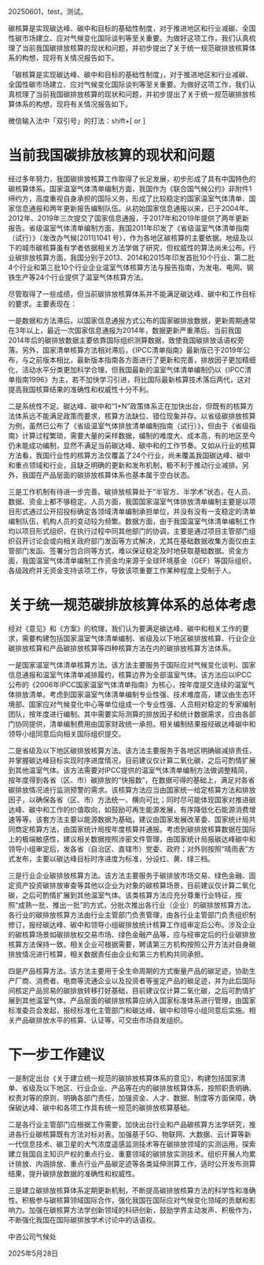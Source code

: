 




20250601，test，测试。

碳核算是实现碳达峰、碳中和目标的基础性制度，对于推进地区和行业减碳、全国性碳市场建立、应对气候变化国际谈判等至关重要。为做好这项工作，我们认真梳理了当前我国碳排放核算的现状和问题，并初步提出了关于统一规范碳排放核算体系的构想，现将有关情况报告如下。

「碳核算是实现碳达峰、碳中和目标的基础性制度」，对于推进地区和行业减碳、全国性碳市场建立、应对气候变化国际谈判等至关重要。为做好这项工作，我们认真梳理了当前我国碳排放核算的现状和问题，并初步提出了关于统一规范碳排放核算体系的构想，现将有关情况报告如下。

微信输入法中「双引号」的打法：shift+[ or ]

# 当前我国碳排放核算的现状和问题

经过多年努力，我国碳排放核算工作取得了长足发展，初步形成了具有中国特色的碳核算体系。[国家温室气体清单编制方面，]{.heiti}我国作为《联合国气候公约》非附件1缔约方，高度重视自身承担的国际义务，形成了比较稳定的国家温室气体清单、国家信息通报和两年更新报告编制队伍。从初始国家信息通报以来，已于2004年、2012年、2019年三次提交了国家信息通报，于2017年和2019年提供了两年更新报告。[省级温室气体清单编制方面]{.kaiti}，我国2011年印发了《省级温室气体清单指南（试行）》（发改办气候[2011]1041 号），作为各地区碳核算的主要依据。地级及以下的城市碳核算虽有学者依据相关方法学做了研究，但权威性的算法尚未公布。[行业碳排放核算方面]{.kaiti}，我国分别于2013、2014和2015年印发首批10个行业、第二批4个行业和第三批10个行业企业温室气体核算方法与报告指南，为发电、电网、钢铁生产等24个行业提供了温室气体核算方法。

尽管取得了一些成绩，但当前碳排放核算体系并不能满足碳达峰、碳中和工作目标的要求。主要表现在：

[一是数据和方法滞后]{.kaiti}。以国家信息通报方式公布的国家碳排放数据，更新周期通常在3年以上，最近一次国家信息通报为2014年，数据更新严重滞后。当前我国2014年后的碳排放数据主要依靠国际组织测算数据，致使我国碳排放话语权旁落。另外，国家清单核算方法相对滞后，《IPCC清单指南》最新版已于2019年公布，与之前版本相比，最新版本指南各方面进行了更新和完善，排放因子更加精细化，活动水平分类更加科学合理，但我国最新的温室气体清单编制仍以《IPCC清单指南1996》为主，若不加快学习引进，将比国际最新核算技术落后两代，这对提高我国核算结果的准确性和权威性十分不利。

[二是系统性不足]{.kaiti}。碳达峰、碳中和“1+N”政策体系正在加快出台，但既有的核算方法体系远不能满足政策而要求，核算方法缺位、错位现象并存。以省级碳排放核算为例，虽然已公布了《省级温室气体排放清单编制指南（试行）》，但由于《省级指南》计算过程繁琐，需要大量的采样数据，编制的难度大、成本高，有的地区至今仍未能成功编制，显然不满足当前碳达峰、碳中和的工作节奏。又如从行业的核算方法看，我国行业性的核算方法仅覆盖了24个行业，尚未覆盖我国碳达峰、碳中和重点领域和行业，且缺乏明确的更新和发布机制，极不利于推动行业减排。另外，我国在产品层面的碳排放核算体系也基本属于空白状态。

[三是工作机制有待进一步完善]{.kaiti}。碳排放核算处于“半官方、半学术”状态，在人员、数据、资金上都不够稳定。人员方面，我国国家温室气体排放清单编制主要是以项目形式通过公开招投标确定各领域清单编制承担单位，并没有没有一支稳定的清单编制队伍，机构人员的变动较为频繁。数据方面，由于我国温室气体清单编制工作均以项目形式组织，在执行过程中同其他部门的协调，主要是通过项目主管部门组织召开讨论会或向相关政府部门发函等方式解决，尤其在基础数据收集方面仅由主管部门发函、签署分包合同等方式，难以保证稳定及时地获取基础数据。资金方面，我国温室气体清单编制工作资金均来源于全球环境基金（GEF）等国际组织，各级政府并无资金支持该项工作，导致该项重要工作某种程度上受制于人。

# 关于统一规范碳排放核算体系的总体考虑

经对《意见》和《方案》的梳理，我们认为要满足碳达峰、碳中和相关工作的要求，需要构建包括国家温室气体清单编制、省级及以下地区碳排放核算、行业企业碳排放核算和产品碳排放核算等四种核算方法在内的碳排放核算方法体系。

[一是国家温室气体清单核算方法]{.kaiti}。该方法主要服务于国际应对气候变化谈判、国家信息通报和温室气体清单减排履约，核算边界为全部温室气体。该方法应以IPCC公布的《2006年IPCC国家温室气体清单指南》为核心，按年度提交连续的温室气体排放清单。考虑到国家温室气体清单编制专业性强、技术难度高，建议由生态环境部、国家应对气候变化中心等单位组成一个专业性强、人员相对稳定的专家编制团队，按年度进行编制。其中需要实际测算的排放因子和统计数据需求，应由各部门协同提供，清单编制费用由国家财政统一承担。相关编制结果报经碳达峰碳中和领导小组同意后向相关国际组织提交。

[二是省级及以下地区碳排放核算方法]{.kaiti}。该方法主要服务于各地区明确碳减排责任，并掌握碳达峰目标实现时序进度情况，目前建议仅计算二氧化碳，之后可酌情扩展到其他温室气体。该方法需要对IPCC提供的温室气体清单编制方法做调整精简，按年度得到各省（区、市）碳排放的“快报数”，在数据可得的基础上，满足对各省碳排放情况进行监测预警的需求。该核算方法应当由国家统一给定核算方法和排放因子，以确保各省（区、市）方法统一、横向可比；同时尽可能体现国家对推进碳达峰、碳中和工作的价值取向，如鼓励可再生能源发展，有序降低化石能源消费增速等等。该套方法主要以能源数据为基础，建议由国家发展改革委、国家统计局共同商定核算方法，由国家统计局按年度核算并通报。考虑到碳排放核算数据在国际上的极端敏感性，建议相关数据按照涉密文件管理，由国家统计局报碳达峰碳中和领导小组审定后，发各省（自治区、直辖市）党委、政府；对外则按照“晴雨表”方式发布，主要以碳达峰目标时序进度为标准，分设红、黄、绿三档。 

[三是行业企业碳排放核算方法]{.kaiti}。该方法主要服务于碳排放市场交易、绿色金融、固定资产投资碳排放审查等其他以企业为对象的碳核算场景，目前建议仅计算二氧化碳，之后可酌情扩展到其他温室气体。该类核算方法应充分尊重行业特征，按照“成熟一批、推出一批”的方式，分批次推出各行业（企业）的碳排放核算方法。各行业的碳排放核算方法由行业主管部门负责管理，由各行业主管部门负责组织制修订，报经碳达峰、碳中和领导小组碳排放统计核算工作组审定后公布。涉及企业的碳核算场景如碳排放权交易市场、绿色金融产品等，应与经审定后的行业碳排放核算方法保持一致。相关企业可根据需要，聘请第三方机构按照公开方法对自身碳排放情况进行核算，相关数据责任由企业和第三方机构共同承担。

[四是产品核算方法]{.kaiti}。该方法主要用于全生命周期的方式衡量产品的碳足迹，协助生产厂商、消费者、电商等流通企业以及投资者等鉴定产品的碳足迹，并为此后国际间核定产品贸易的碳排放转移打好基础，目前建议仅计算二氧化碳，之后可酌情扩展到其他温室气体。产品层面的碳排放核算应纳入国家标准体系进行管理，由国家标准委员会发起，报经标准化主管部门和碳达峰、碳中和领导小组同意后实施。相关产品碳排放水平的核算、认证等，可交由市场自发组织。

# 下一步工作建议

一是制定出台《关于建立统一规范的碳排放核算体系的意见》，构建包括国家清单、省级及以下地区、行业企业、产品等在内的碳排放核算体系，按照职责明确、权责对等的原则，明确各部门责任，加强资金、人才、数据、制度等方面保障，确保碳达峰、碳中和各项工作具有统一规范的碳排放核算基础。

二是各行业主管部门应根据工作需要，加快出台行业和产品碳核算方法学研究，推进各行业碳核算既有方法对标对表。加强基于5G、物联网、大数据、云计算等新一代信息技术、碳卫星的大气浓度遥感监测技术等在碳排放领域的实测运用，探索建立我国自主知识产权的重点行业、重要领域的碳排放实测技术。组织开展人均累计排放、内涵排放、重点行业产品碳足迹等各类延伸测算工作，适时公开发布测算结果，提升碳排放数据的准确性和权威性。

三是建立碳排放核算体系定期更新机制，不断提高碳排放核算方法的科学性和准确性。积极参与碳核算领域国际合作，强化我国在国际应对气候变化领域的贡献和影响力。加强在碳核算方法学创新领域的科研创新，鼓励学界主动发声、积极作为，不断强化我国在国际碳排放学术讨论中的话语权。


::: {.right}
中咨公司气候处

2025年5月28日
:::

